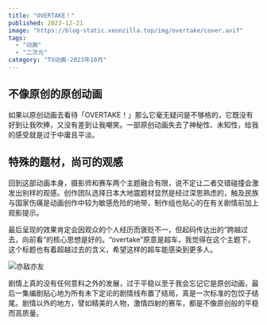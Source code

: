 ```yaml
---
title: "OVERTAKE！"
published: 2023-12-21
image: "https://blog-static.xeonzilla.top/img/overtake/cover.avif"
tags:
  - "动画"
  - "二次元"
category: "TV动画-2023年10月"
---
```

## 不像原创的原创动画
如果以原创动画去看待「OVERTAKE！」那么它毫无疑问是不够格的，它既没有好到让我吹捧，又没有差到让我嘲笑。一部原创动画失去了神秘性、未知性，给我的感受就是过于中庸且平淡。

## 特殊的题材，尚可的观感
回到这部动画本身，摄影师和赛车两个主题融合有限，说不定让二者交错碰撞会激发出别样的观感。创作团队选择日本大地震题材显然是经过深思熟虑的，触及民族与国家伤痛是动画创作中较为敏感危险的地带，制作组也贴心的在有关剧情前加上观影提示。

最后呈现的效果肯定会因观众的个人经历而褒贬不一，但起码传达出的“跨越过去，向前看”的核心思想是好的。“overtake”原意是超车，我觉得在这个主题下，这个标题也有着超越过去的含义，希望这样的超车能感染到更多人。

![亦敌亦友](https://blog-static.xeonzilla.top/img/overtake/01.avif "亦敌亦友")

剧情上真的没有任何意料之外的发展，过于平稳以至于我会忘记它是原创动画，最后一集编剧贴心地为所有未下定论的剧情线布置了结局，真是一次标准的包饺子结尾。剧情以外的地方，譬如精美的人物，激情四射的赛车，都是不像原创般的平稳而高质量。
